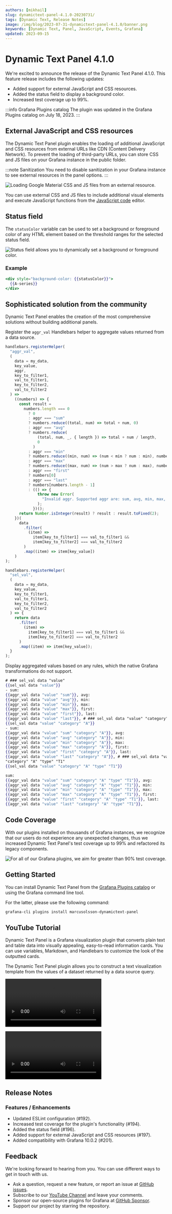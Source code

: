 ```yaml
---
authors: [mikhail]
slug: dynamictext-panel-4.1.0-20230731/
tags: [Dynamic Text, Release Notes]
image: /img/blog/2023-07-31-dynamictext-panel-4.1.0/banner.png
keywords: [Dynamic Text, Panel, JavaScript, Events, Grafana]
updated: 2023-09-15
---
```



# Dynamic Text Panel 4.1.0

We're excited to announce the release of the Dynamic Text Panel 4.1.0. This feature release includes the following updates:

- Added support for external JavaScript and CSS resources.
- Added the status field to display a background color.
- Increased test coverage up to 99%.

:::info Grafana Plugins catalog
The plugin was updated in the Grafana Plugins catalog on July 18, 2023.
:::

<Shorts
  src="https://www.youtube.com/embed/PHuQMCjM8es"
  title="Dynamic Text Panel 4.1.0 for Grafana."
/>

## External JavaScript and CSS resources

The Dynamic Text Panel plugin enables the loading of additional JavaScript and CSS resources from external URLs like CDN (Content Delivery Network). To prevent the loading of third-party URLs, you can store CSS and JS files on your Grafana instance in the public folder.

:::note Sanitization
You need to disable sanitization in your Grafana instance to see external resources in the panel options.
:::

<Image
  title="Loading Google Material CSS and JS files from an external resource."
  src="/img/blog/2023-07-31-dynamictext-panel-4.1.0/external.png"
  lazy={false}
/>

You can use external CSS and JS files to include additional visual elements and execute JavaScript functions from the [JavaScript code](/plugins/volkovlabs-dynamictext-panel/code) editor.

## Status field

The `statusColor` variable can be used to set a background or foreground color of any HTML element based on the threshold ranges for the selected status field.

<Image
  title="Status field allows you to dynamically set a background or foreground color."
  src="/img/blog/2023-07-31-dynamictext-panel-4.1.0/status.png"
/>

### Example

```handlebars
<div style="background-color: {{statusColor}}">
  {{A-series}}
</div>
```

## Sophisticated solution from the community

Dynamic Text Panel enables the creation of the most comprehensive solutions without building additional panels.

Register the `aggr_val` Handlebars helper to aggregate values returned from a data source.

```js
handlebars.registerHelper(
  "aggr_val",
  (
    data = my_data,
    key_value,
    aggr,
    key_to_filter1,
    val_to_filter1,
    key_to_filter2,
    val_to_filter2
  ) =>
    ((numbers) => {
      const result =
        numbers.length === 0
          ? 0
          : aggr === "sum"
          ? numbers.reduce((total, num) => total + num, 0)
          : aggr === "avg"
          ? numbers.reduce(
              (total, num, _, { length }) => total + num / length,
              0
            )
          : aggr === "min"
          ? numbers.reduce((min, num) => (num < min ? num : min), numbers[0])
          : aggr === "max"
          ? numbers.reduce((max, num) => (num > max ? num : max), numbers[0])
          : aggr === "first"
          ? numbers[0]
          : aggr === "last"
          ? numbers[numbers.length - 1]
          : (() => {
              throw new Error(
                "Invalid aggr. Supported aggr are: sum, avg, min, max, first, last"
              );
            })();
      return Number.isInteger(result) ? result : result.toFixed(2);
    })(
      data
        .filter(
          (item) =>
            item[key_to_filter1] === val_to_filter1 &&
            item[key_to_filter2] === val_to_filter2
        )
        .map((item) => item[key_value])
    )
);

handlebars.registerHelper(
  "sel_val",
  (
    data = my_data,
    key_value,
    key_to_filter1,
    val_to_filter1,
    key_to_filter2,
    val_to_filter2
  ) => {
    return data
      .filter(
        (item) =>
          item[key_to_filter1] === val_to_filter1 &&
          item[key_to_filter2] === val_to_filter2
      )
      .map((item) => item[key_value]);
  }
);
```

Display aggregated values based on any rules, which the native Grafana transformations do not support.

```handlebars
# ### sel_val data "value"
{{sel_val data "value"}}
- sum:
{{aggr_val data "value" "sum"}}, avg:
{{aggr_val data "value" "avg"}}, min:
{{aggr_val data "value" "min"}}, max:
{{aggr_val data "value" "max"}}, first:
{{aggr_val data "value" "first"}}, last:
{{aggr_val data "value" "last"}}, # ### sel_val data "value" "category" "A"
{{sel_val data "value" "category" "A"}}
- sum:
{{aggr_val data "value" "sum" "category" "A"}}, avg:
{{aggr_val data "value" "avg" "category" "A"}}, min:
{{aggr_val data "value" "min" "category" "A"}}, max:
{{aggr_val data "value" "max" "category" "A"}}, first:
{{aggr_val data "value" "first" "category" "A"}}, last:
{{aggr_val data "value" "last" "category" "A"}}, # ### sel_val data "value"
"category" "A" "type" "T1"
{{sel_val data "value" "category" "A" "type" "T1"}}

sum:
{{aggr_val data "value" "sum" "category" "A" "type" "T1"}}, avg:
{{aggr_val data "value" "avg" "category" "A" "type" "T1"}}, min:
{{aggr_val data "value" "min" "category" "A" "type" "T1"}}, max:
{{aggr_val data "value" "max" "category" "A" "type" "T1"}}, first:
{{aggr_val data "value" "first" "category" "A" "type" "T1"}}, last:
{{aggr_val data "value" "last" "category" "A" "type" "T1"}},
```

## Code Coverage

With our plugins installed on thousands of Grafana instances, we recognize that our users do not experience any unexpected changes, thus we increased Dynamic Text Panel's test coverage up to 99% and refactored its legacy components.

<Image
  title="For all of our Grafana plugins, we aim for greater than 90% test coverage."
  src="/img/blog/2023-07-31-dynamictext-panel-4.1.0/codecov.png"
/>

## Getting Started

You can install Dynamic Text Panel from the [Grafana Plugins catalog](https://grafana.com/grafana/plugins/marcusolsson-dynamictext-panel/) or using the Grafana command line tool.

For the latter, please use the following command:

```bash
grafana-cli plugins install marcusolsson-dynamictext-panel
```

## YouTube Tutorial

Dynamic Text Panel is a Grafana visualization plugin that converts plain text and table data into visually appealing, easy-to-read information cards. You can use variables, Markdown, and Handlebars to customize the look of the outputted cards.

The Dynamic Text Panel plugin allows you to construct a text visualization template from the values of a dataset returned by a data source query.

<Video
  src="https://www.youtube.com/embed/MpNZ4Yl-p0U"
  title="Markdown, HTML, and Handlebars for transforming data visualizations."
/>

<Video
  src="https://www.youtube.com/embed/lJqk5Gobec4"
  title="JavaScript code in Dynamic Text Panel."
/>

## Release Notes

### Features / Enhancements

- Updated ESLint configuration (#192).
- Increased test coverage for the plugin's functionality (#194).
- Added the status field (#196).
- Added support for external JavaScript and CSS resources (#197).
- Added compatibility with Grafana 10.0.2 (#201).

## Feedback

We're looking forward to hearing from you. You can use different ways to get in touch with us.

- Ask a question, request a new feature, or report an issue at [GitHub issues](https://github.com/volkovlabs/volkovlabs-dynamictext-panel/issues).
- Subscribe to our [YouTube Channel](https://www.youtube.com/@volkovlabs) and leave your comments.
- Sponsor our open-source plugins for Grafana at [GitHub Sponsor](https://github.com/sponsors/VolkovLabs).
- Support our project by starring the repository.
